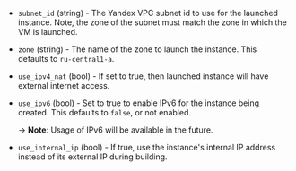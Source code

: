 <!-- Code generated from the comments of the NetworkConfig struct in builder/yandex/common_config.go; DO NOT EDIT MANUALLY -->

- `subnet_id` (string) - The Yandex VPC subnet id to use for
  the launched instance. Note, the zone of the subnet must match the
  zone in which the VM is launched.

- `zone` (string) - The name of the zone to launch the instance.  This defaults to `ru-central1-a`.

- `use_ipv4_nat` (bool) - If set to true, then launched instance will have external internet
  access.

- `use_ipv6` (bool) - Set to true to enable IPv6 for the instance being
  created. This defaults to `false`, or not enabled.
  
  -> **Note**: Usage of IPv6 will be available in the future.

- `use_internal_ip` (bool) - If true, use the instance's internal IP address
  instead of its external IP during building.
